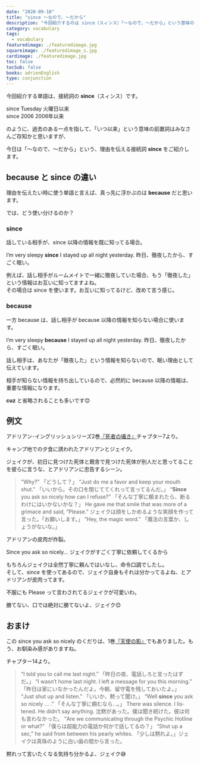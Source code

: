 ```yaml
---
date: "2020-09-18"
title: "since ～なので、～だから"
description: "今回紹介するのは since（スィンス）「～なので、～だから」という意味の接続詞です。例文は、アドリアン･イングリッシュシリーズ2巻『死者の囁き』より"
category: vocabulary
tags:
  - vocabulary
featuredimage: ./featuredimage.jpg
squareimage: ./featuredimage_s.jpg
cardimage: ./featuredimage.jpg
toc: false
tocSub: false
books: adrienEnglish
type: conjunction
---
```



今回紹介する単語は、接続詞の __since__（スィンス）です。

<div class="example">
  since Tuesday
  <span>火曜日以来</span>
</div>

<div class="example">
  since 2006
  <span>2006年以来</span>
</div>

のように、過去のある一点を指して、「いつ以来」という意味の前置詞はみなさんご存知かと思いますが、

今日は「～なので、～だから」という、理由を伝える接続詞 __since__ をご紹介します。

## because と since の違い

理由を伝えたい時に使う単語と言えば、真っ先に浮かぶのは __because__ だと思います。

では、どう使い分けるのか？

### since

話している相手が、since 以降の情報を既に知ってる場合。

<div class="example">
  I’m very sleepy <strong>since</strong> I stayed up all night yesterday.
  <span>昨日、徹夜したから、すごく眠い。</span>
</div>

例えば、話し相手がルームメイトで一緒に徹夜していた場合、もう「徹夜した」という情報はお互いに知ってますよね。  
その場合は since を使います。お互いに知ってるけど、改めて言う感じ。

### because

一方 because は、話し相手が because 以降の情報を知らない場合に使います。

<div class="example">
  I’m very sleepy <strong>because</strong> I stayed up all night yesterday.
  <span>昨日、徹夜したから、すごく眠い。</span>
</div>

話し相手は、あなたが「徹夜した」という情報を知らないので、眠い理由として伝えています。

相手が知らない情報を持ち出しているので、必然的に because 以降の情報は、重要な情報になります。

__cuz__ と省略されることも多いです😊

## 例文

アドリアン･イングリッシュシリーズ2巻[『死者の囁き』](/mm-romance/a-dangerous-thing/)チャプター7より。

キャンプ地での夕食に誘われたアドリアンとジェイク。

ジェイクが、初日に見つけた死体と厩舎で見つけた死体が別人だと思ってることを彼らに言うな、とアドリアンに忠告するシーン。

<Blockquote book srcBook="dangerousThing" lang="en" chapter="7">
"Why?"
<span>「どうして？」</span>
“Just do me a favor and keep your mouth shut.”
<span>「いいから。その口を閉じててくれって言ってるんだ。」</span>
“<strong>Since</strong> you ask so nicely how can I refuse?”
<span>「そんな丁寧に頼まれたら、断るわけにはいかないかな？」</span>
He gave me that smile that was more of a grimace and said, “Please.”
<span>ジェイクは顔をしかめるような笑顔を作って言った。「お願いします。」</span>
“Hey, the magic word.”
<span>「魔法の言葉か、しょうがないな。」</span>
</Blockquote>

アドリアンの皮肉が炸裂。

<div class="example">
  Since you ask so nicely...
  <span>ジェイクがすごく丁寧に依頼してくるから</span>
</div>

もちろんジェイクは全然丁寧に頼んではいなし、命令口調でしたし。  
そして、since を使ってあるので、ジェイク自身もそれは分かってるよね、とアドリアンが皮肉ってます。

不服にも Please って言わされてるジェイクが可愛いわ。

勝てない、口では絶対に勝てないよ、ジェイク😊

## おまけ

この since you ask so nicely のくだりは、1巻[『天使の影』](/mm-romance/fatal-shadows/)でもありました。もう、お馴染み感がありますね。

チャプター14より。

<Blockquote book srcBook="fatalShadows" lang="en" chapter="14">
“I told you to call me last night.”
<span>「昨日の夜、電話しろと言ったはずだ。」</span>
“I wasn’t home last night. I left a message for you this morning.”
<span>「昨日は家にいなかったんだよ。今朝、留守電を残しておいたよ。」</span>
“Just shut up and listen.”
<span>「いいか、黙って聞け。」</span>
“Well <strong>since</strong> you ask so nicely … .”
<span>「そんな丁寧に頼むなら…。」</span>
There was silence. I listened. He didn’t say anything.
<span>沈黙があった。僕は聞き続けた。彼は何も言わなかった。</span>
“Are we communicating through the Psychic Hotline or what?”
<span>「僕らは超能力の電話か何かで話してるの？」</span>
“Shut up a sec,” he said from between his pearly whites.
<span>「少しは黙れよ。」ジェイクは真珠のように白い歯の間から言った。</span>
</Blockquote>

黙れって言いたくなる気持ち分かるよ、ジェイク😅

<VocabularyFooter book="dangerousThing" />
